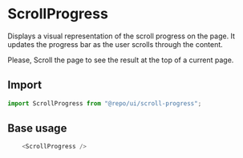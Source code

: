 
# ScrollProgress

Displays a visual representation of the scroll progress on the page. It updates the progress bar as the user scrolls through the content.

Please, Scroll the page to see the result at the top of a current page.

## Import

```js copy
import ScrollProgress from "@repo/ui/scroll-progress";
```

## Base usage

```js copy
    <ScrollProgress />
```

<ScrollProgress />